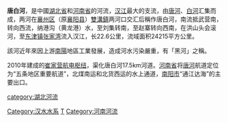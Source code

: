 '''唐白河'''，是中國[[湖北省|湖北省]]和[[河南省|河南省]]的河流，[[汉江_(中国)|汉江]]最大的支流，由[[唐河_(唐白河)|唐河]]、[[白河_(唐白河)|白河]]汇集而成，两河在[[襄州区|襄州区]]（原[[襄阳县|襄阳县]]）[[雙溝鎮|雙溝鎮]]两河口交汇后稱作唐白河，南流抵武营南，转向西流，纳港沟（黄龙港）水，至刘集转南，至赵寨转向西南，在洪山头会滚河，至[[东津镇_(襄阳市)|东津镇]][[张湾镇_(襄阳市)|张家湾]]流入汉江，长22.6公里，流域面积24215平方公里。

該河近年來因上游[[南陽|南陽]]地區工業發展，造成河水污染嚴重，有「黑河」之稱。

2010年建成的[[崔家营航电枢纽|崔家营航电枢纽]]，渠化唐白河17.5km河道。[[河南省|河南省]]将[[唐河_(唐白河)|唐河]]航道定位为“五条地区重要航道”，北煤南运和北货西运的水上通道，[[南阳市|南阳市]]“通江达海”的主要出口。

{{长江}}
{{汉水水系}}
{{长江中游水系}}

[[Category:汉水水系|Category:汉水水系]]
[[category:湖北河流|category:湖北河流]]
[[Category:南阳地理|T]]
[[Category:河南河流|Category:河南河流]]


{{PRChina-geo-stub}}